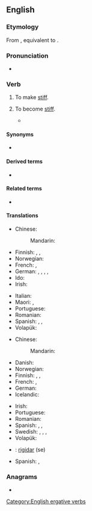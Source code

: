 ==English==

===Etymology===
From {{inh|en|enm|stifnen}}, equivalent to {{af|en|stiff|-en|id2=inchoative}}.

===Pronunciation===
{{rfp|en}}
* {{rhymes|en|ɪfən}}

===Verb===
{{en-verb}}

# {{lb|en|transitive}} To make [[stiff]].
# {{lb|en|intransitive}} To become [[stiff]].
#* {{quote-book|en|year=2003|author=Yoko Ogawa|title=The Housekeeper and the Professor|passage=Bewildered by the unexpected greeting, my son '''stiffened''', but managed a polite answer.}}

====Synonyms====
* {{l|en|starken}}

====Derived terms====
* {{l|en|stiffen up}}

====Related terms====
* {{l|en|stiff}}

====Translations====
{{trans-top|to make stiff}}
* Chinese:
*: Mandarin: {{t|cmn|使僵硬}}
* Finnish: {{t|fi|jäykistää}}, {{t+|fi|jähmettää}}, {{t|fi|kangistaa}}
* Norwegian: {{t|nb|stivne}}
* French: {{t+|fr|raidir}}, {{t+|fr|endurcir}}
* German: {{t|de|aussteifen}}, {{t+|de|versteifen}}, {{t+|de|verstärken}}, {{t+|de|ertüchtigen}}, {{t|de|aufdoppeln}}
* Ido: {{t+|io|rigidigar}}
* Irish: {{t|ga|stalc}}
{{trans-mid}}
* Italian: {{t|it|irrigidire}}
* Maori: {{t|mi|whakamakiki}}, {{t|mi|whakawhena}}
* Portuguese: {{t+|pt|endurecer}}
* Romanian: {{t+|ro|întări}}
* Spanish: {{t+|es|atiesar}}, {{t+|es|entiesar}}, {{t+|es|endurecer}}
* Volapük: {{t+|vo|stifükön}}
{{trans-bottom}}

{{trans-top|to become stiff}}
* Chinese:
*: Mandarin: {{t+|cmn|变硬}}
* Danish: {{t|da|stivne}}
* Norwegian: {{t|nb|stivne}}
* Finnish: {{t+|fi|jäykistyä}}, {{t+|fi|jähmettyä}}, {{t+|fi|kangistua}}
* French: {{t+|fr|se raidir}}, {{t+|fr|s'endurcir}}
* German: {{t+|de|versteifen}}
* Icelandic: {{t|is|stífna}}
{{trans-mid}}
* Irish: {{t|ga|stalc}}
* Portuguese: {{t+|pt|endurecer}}
* Romanian: {{t+|ro|întări}}
* Spanish: {{t+|es|atiesarse}}, {{t+|es|entiesarse}}, {{t+|es|endurecerse}}
* Swedish: {{t+|sv|styvna}}, {{t+|sv|stelna}}, {{t+|sv|styv|alt=bli styv}}, {{t+|sv|stel|alt=bli stel}}
* Volapük: {{t+|vo|stifikön}}
{{trans-bottom}}

{{checktrans-top}}
* {{ttbc|ia}}: [[rigidar]] (se)
{{trans-mid}}
* Spanish: {{t+check|es|atiesar|alt=atiesarse}}, {{t+check|es|endurecer|alt=endurecerse}}
{{trans-bottom}}

===Anagrams===
* {{anagrams|en|a=effinst|infefts}}

[[Category:English ergative verbs]]